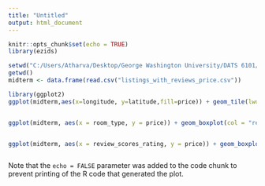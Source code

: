 ```yaml
---
title: "Untitled"
output: html_document
---
```


```r
knitr::opts_chunk$set(echo = TRUE)
library(ezids)

setwd("C:/Users/Atharva/Desktop/George Washington University/DATS 6101/Midterm")
getwd()
midterm <- data.frame(read.csv("listings_with_reviews_price.csv"))
```

```r
library(ggplot2)
ggplot(midterm,aes(x=longitude, y=latitude,fill=price)) + geom_tile(lwd = 10,linetype = 1) +labs(title="Price for different areas",x="latitude", y = "Longitude",col.main="orange") + scale_fill_gradient2(limits=c(0,1000))


ggplot(midterm, aes(x = room_type, y = price)) + geom_boxplot(col = "red", fill = "blue",outlier.shape = NA)+  xlab("Room Type") + ylab("Price") +coord_cartesian(ylim = c(0,400))+ theme_bw(16, "serif") +theme(plot.title = element_text(size = rel(1.2), vjust = 1.5)) + ggtitle("Room type VS Price")


ggplot(midterm, aes(x = review_scores_rating, y = price)) + geom_boxplot(col = "red", fill = "blue",outlier.shape = NA)+  xlab("Room Type") + ylab("Price") +coord_cartesian(ylim = c(0,400))+ theme_bw(16, "serif") +theme(plot.title = element_text(size = rel(1.2), vjust = 1.5)) + ggtitle("Room type VS Price")

```

```r


```

Note that the `echo = FALSE` parameter was added to the code chunk to prevent printing of the R code that generated the plot.
